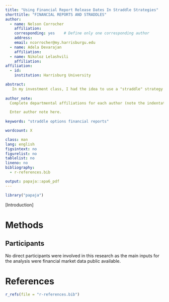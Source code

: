 ---
title: "Using Financial Report Release Dates In Straddle Strategies"
shorttitle: "FINANCIAL REPORTS AND STRADDLES"
author: 
  - name: Nelson Corrocher
    affiliation: 
    corresponding: yes    # Define only one corresponding author
    address: 
    email: ncorrocher@my.harrisburgu.edu
  - name: Adela Devarajan
    affiliation:
  - name: Nikoloz Lelashvili
    affiliation:
affiliation:
  - id: 
    institution: Harrisburg University

abstract:
   In my investment class, I had the idea to use a "straddle" strategy close to the release date of the financial statement of the companies and it performed well. Most professionals from the market says that the price is already reflected before the release of the financial statements. However, no one could provide me any paper showing evidence for that. Additionally, many senior fund managers know that all the theory work well in an efficient market, but all of them know that the market is not really efficient.For this reason, for ANLY 500-52-2016, my suggestion is to use data from stock market and compare it to release data of Quarterly and Yearly financial and check if there is a significant impact in price change slight before and after the financial statements are released.  
  
author_note:
  Complete departmental affiliations for each author (note the indentation, if you start a new paragraph).

  Enter author note here.
  
keywords: "straddle options financial reports"

wordcount: X

class: man
lang: english
figsintext: no
figurelist: no
tablelist: no
lineno: no
bibliography:
  - r-references.bib

output: papaja::apa6_pdf
---

```{r message = FALSE, warning = FALSE}
library("papaja")
```
[Introduction]

# Methods

## Participants
No direct participants were involved in this research as the main inputs for the analysis were financial market data public available. 

\newpage

# References
```{r create_r-references}
r_refs(file = "r-references.bib")
```

\setlength{\parindent}{-0.5in}
\setlength{\leftskip}{0.5in}
